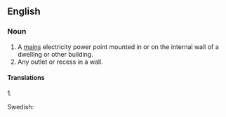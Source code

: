 ==English==

===Noun===
{{en-noun|sg=[[wall]] [[socket]]}}

# A [[mains]] electricity power point mounted in or on the internal wall of a dwelling or other building.
# Any outlet or recess in a wall.

====Translations====
;1. 
Swedish: {{t|sv|vägguttag|n}}